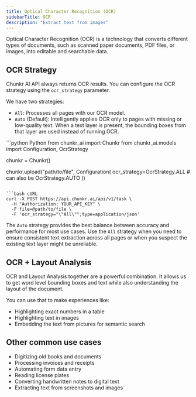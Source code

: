 ```yaml
---
title: Optical Character Recognition (OCR)
sidebarTitle: OCR
description: "Extract text from images"
---
```


Optical Character Recognition (OCR) is a technology that converts different types of documents, 
such as scanned paper documents, PDF files, or images, into editable and searchable data. 

## OCR Strategy

Chunkr AI API always returns OCR results. You can configure the OCR strategy using the `ocr_strategy` parameter.

We have two strategies:
- `All`: Processes all pages with our OCR model.
- `Auto` (Default): Intelligently applies OCR only to pages with missing or low-quality text. When a text layer is present, the bounding boxes from that layer are used instead of running OCR.

<CodeGroup> 
```python Python
from chunkr_ai import Chunkr
from chunkr_ai.models import Configuration, OcrStrategy

chunkr = Chunkr()

chunkr.upload("path/to/file", Configuration(
    ocr_strategy=OcrStrategy.ALL # can also be OcrStrategy.AUTO
))
```

```bash cURL
curl -X POST https://api.chunkr.ai/api/v1/task \
  -H "Authorization: YOUR_API_KEY" \
  -F file=@path/to/file \
  -F 'ocr_strategy="\"All\"";type=application/json'
```
</CodeGroup>

The `Auto` strategy provides the best balance between accuracy and performance for most use cases. 
Use the `All` strategy when you need to ensure consistent text extraction across all pages or when you suspect the existing text layer might be unreliable.

## OCR + Layout Analysis

OCR and Layout Analysis together are a powerful combination. 
It allows us to get word level bounding boxes and text while also understanding the layout of the document. 

You can use that to make experiences like:
- Highlighting exact numbers in a table
- Highlighting text in images
- Embedding the text from pictures for semantic search

## Other common use cases
- Digitizing old books and documents
- Processing invoices and receipts
- Automating form data entry
- Reading license plates
- Converting handwritten notes to digital text
- Extracting text from screenshots and images
